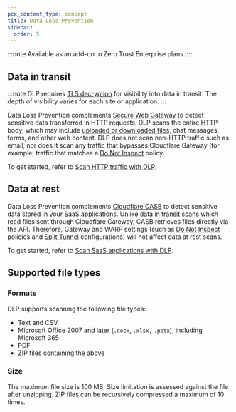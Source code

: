 ```yaml
---
pcx_content_type: concept
title: Data Loss Prevention
sidebar:
  order: 5
---
```



:::note
Available as an add-on to Zero Trust Enterprise plans.
:::

<GlossaryDefinition term="Cloudflare Data Loss Prevention (DLP)" />

## Data in transit

:::note
DLP requires [TLS decryption](/cloudflare-one/policies/gateway/http-policies/tls-decryption/) for visibility into data in transit. The depth of visibility varies for each site or application.
:::

Data Loss Prevention complements [Secure Web Gateway](/cloudflare-one/policies/gateway/) to detect sensitive data transferred in HTTP requests. DLP scans the entire HTTP body, which may include [uploaded or downloaded files](#supported-file-types), chat messages, forms, and other web content. DLP does not scan non-HTTP traffic such as email, nor does it scan any traffic that bypasses Cloudflare Gateway (for example, traffic that matches a [Do Not Inspect](/cloudflare-one/policies/gateway/http-policies/#do-not-inspect) policy.

To get started, refer to [Scan HTTP traffic with DLP](/cloudflare-one/policies/data-loss-prevention/dlp-policies/).

## Data at rest

Data Loss Prevention complements [Cloudflare CASB](/cloudflare-one/applications/scan-apps/) to detect sensitive data stored in your SaaS applications. Unlike [data in transit scans](#data-in-transit) which read files sent through Cloudflare Gateway, CASB retrieves files directly via the API. Therefore, Gateway and WARP settings (such as [Do Not Inspect](/cloudflare-one/policies/gateway/http-policies/#do-not-inspect) policies and [Split Tunnel](/cloudflare-one/connections/connect-devices/warp/configure-warp/route-traffic/split-tunnels/) configurations) will not affect data at rest scans.

To get started, refer to [Scan SaaS applications with DLP](/cloudflare-one/applications/scan-apps/casb-dlp/).

## Supported file types

### Formats

DLP supports scanning the following file types:

- Text and CSV
- Microsoft Office 2007 and later (`.docx`, `.xlsx,` `.pptx`), including Microsoft 365
- PDF
- ZIP files containing the above

### Size

The maximum file size is 100 MB. Size limitation is assessed against the file after unzipping. ZIP files can be recursively compressed a maximum of 10 times.
